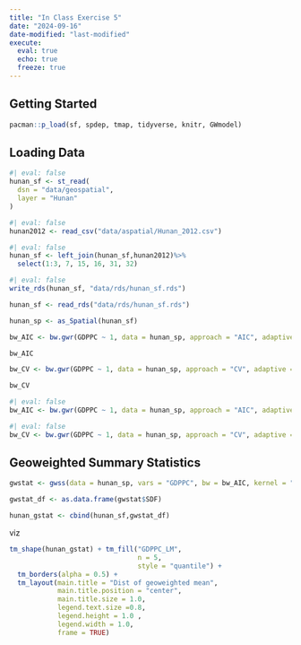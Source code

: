 ```yaml
---
title: "In Class Exercise 5"
date: "2024-09-16"
date-modified: "last-modified"
execute: 
  eval: true
  echo: true
  freeze: true
---
```


## Getting Started
```r
pacman::p_load(sf, spdep, tmap, tidyverse, knitr, GWmodel)
```

## Loading Data

```r
#| eval: false
hunan_sf <- st_read(
  dsn = "data/geospatial",
  layer = "Hunan"
)
```

```r
#| eval: false
hunan2012 <- read_csv("data/aspatial/Hunan_2012.csv")
```

```r
#| eval: false
hunan_sf <- left_join(hunan_sf,hunan2012)%>%
  select(1:3, 7, 15, 16, 31, 32)
```

```r
#| eval: false
write_rds(hunan_sf, "data/rds/hunan_sf.rds")
```

```r
hunan_sf <- read_rds("data/rds/hunan_sf.rds")
```

```r
hunan_sp <- as_Spatial(hunan_sf)
```

```r
bw_AIC <- bw.gwr(GDPPC ~ 1, data = hunan_sp, approach = "AIC", adaptive = TRUE, kernel = "bisquare", longlat = T)
```

```r
bw_AIC
```

```r
bw_CV <- bw.gwr(GDPPC ~ 1, data = hunan_sp, approach = "CV", adaptive = TRUE, kernel = "bisquare", longlat = T)
```

```r
bw_CV
```

```r
#| eval: false
bw_AIC <- bw.gwr(GDPPC ~ 1, data = hunan_sp, approach = "AIC", adaptive = FALSE, kernel = "bisquare", longlat = T)
```

```r
#| eval: false
bw_CV <- bw.gwr(GDPPC ~ 1, data = hunan_sp, approach = "CV", adaptive = FALSE, kernel = "bisquare", longlat = T)
```

## Geoweighted Summary Statistics

```r
gwstat <- gwss(data = hunan_sp, vars = "GDPPC", bw = bw_AIC, kernel = "bisquare", adaptive = TRUE, longlat = T)
```

```r
gwstat_df <- as.data.frame(gwstat$SDF)
```

```r
hunan_gstat <- cbind(hunan_sf,gwstat_df)
```

viz
```r
tm_shape(hunan_gstat) + tm_fill("GDPPC_LM",
                                n = 5,
                                style = "quantile") +
  tm_borders(alpha = 0.5) +
  tm_layout(main.title = "Dist of geoweighted mean",
            main.title.position = "center",
            main.title.size = 1.0,
            legend.text.size =0.8,
            legend.height = 1.0 ,
            legend.width = 1.0,
            frame = TRUE)
```


